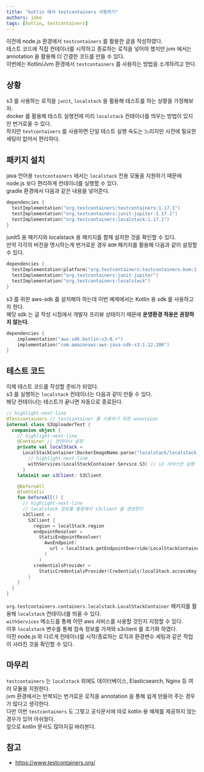 ```yaml
---
title: "kotlin 에서 testcontainers 사용하기"
authors: jake
tags: [kotlin, testcontainers]
---
```


이전에 node.js 환경에서 `testcontainers` 를 활용한 글을 작성하였다.  
테스트 코드에 직접 컨테이너를 시작하고 종료하는 로직을 넣어야 했지만 jvm 에서는 annotation 을 활용해 더 간결한 코드를 만들 수 있다.  
이번에는 Kotlin/Jvm 환경에서 `testcontainers` 를 사용하는 방법을 소개하려고 한다.

<!--truncate-->

## 상황

s3 를 사용하는 로직을 `junit`, `localstack` 을 활용해 테스트를 하는 상황을 가정해보자.  
docker 를 활용해 테스트 실행전에 미리 `localstack` 컨테이너를 띄우는 방법이 있지만 번거로울 수 있다.  
하지만 `testcontainers` 를 사용하면 단일 테스트 실행 속도는 느리지만 사전에 필요한 세팅이 없어서 편리하다.

## 패키지 설치

java 언어용 `testcontainers` 에서는 `localstack` 전용 모듈을 지원하기 때문에 node.js 보다 편리하게 컨테이너를 실행할 수 있다.  
gradle 환경에서 다음과 같은 내용을 넣어준다.

```kts
dependencies {
  testImplementation("org.testcontainers:testcontainers:1.17.1")
  testImplementation("org.testcontainers:junit-jupiter:1.17.1")
  testImplementation("org.testcontainers:localstack:1.17.1")
}
```

junit5 용 패키지와 localstack 용 패키지를 함께 설치한 것을 확인할 수 있다.  
만약 각각의 버전을 명시하는게 번거로운 경우 `BOM` 패키지를 활용해 다음과 같이 설정할 수 있다.

```kts
dependencies {
  testImplementation(platform("org.testcontainers:testcontainers-bom:1.17.1"))
  testImplementation("org.testcontainers:junit-jupiter")
  testImplementation("org.testcontainers:localstack")
}
```

s3 를 위한 aws-sdk 를 설치해야 하는데 이번 예제에서는 Kotlin 용 sdk 를 사용하고자 한다.  
해당 sdk 는 글 작성 시점에서 개발자 프리뷰 상태이기 때문에 **운영환경 적용은 권장하지 않는다.**

```kts
dependencies {
    implementation("aws.sdk.kotlin:s3:0.+")
    implementation("com.amazonaws:aws-java-sdk-s3:1.12.200")
}
```

## 테스트 코드

이제 테스트 코드를 작성할 준비가 되었다.  
s3 를 실행하는 `localstack` 컨테이너는 다음과 같이 만들 수 있다.  
해당 컨테이너는 테스트가 끝나면 자동으로 종료된다.

```kt
// highlight-next-line
@Testcontainers // testcontainer 를 사용하기 위한 annotaion
internal class S3UploaderTest {
  companion object {
    // highlight-next-line
    @Container // 컨테이너 설정
    private val localStack =
      LocalStackContainer(DockerImageName.parse("localstack/localstack:0.14.0")).apply {
        // highlight-next-line
        withServices(LocalStackContainer.Service.S3) // s3 서비스만 실행
      }
    lateinit var s3Client: S3Client

    @BeforeAll
    @JvmStatic
    fun beforeAll() {
      // highlight-next-line
      // localstack 정보를 활용해서 s3client 를 생성한다
      s3Client =
        S3Client {
          region = localStack.region
          endpointResolver =
            StaticEndpointResolver(
              AwsEndpoint(
                url = localStack.getEndpointOverride(LocalStackContainer.Service.S3).toString()
              )
            )
          credentialsProvider =
            StaticCredentialsProvider(Credentials(localStack.accessKey, localStack.secretKey))
        }
    }
  }
}
```

`org.testcontainers.containers.localstack.LocalStackContainer` 패키지를 활용해 `localstack` 컨테이너를 띄울 수 있다.  
`withServices` 메소드를 통해 어떤 aws 서비스를 사용할 것인지 지정할 수 있다.  
이후 `localstack` 변수를 통해 접속 정보를 가져와 s3client 를 초기화 하였다.  
이전 node.js 와 다르게 컨테이너를 시작/종료하는 로직과 환경변수 세팅과 같은 작업이 사라진 것을 확인할 수 있다.

## 마무리

`testcontainers` 는 `localstack` 외에도 데이터베이스, Elasticsearch, Nginx 등 여러 모듈을 지원한다.  
jvm 환경에서는 반복되는 번거로운 로직을 annotation 을 통해 쉽게 만들어 주는 경우가 많다고 생각한다.  
다만 이번 `testcontainers` 도 그렇고 공식문서에 따로 kotlin 용 예제를 제공하지 않는 경우가 있어 아쉬웠다.  
앞으로 kotlin 문서도 많아지길 바라본다.

## 참고

- https://www.testcontainers.org/
